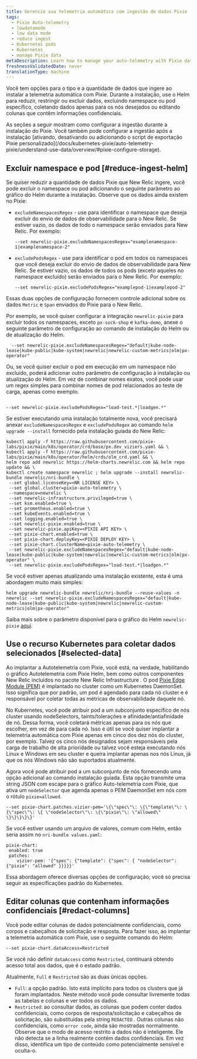 ```yaml
---
title: Gerencie sua telemetria automática com ingestão de dados Pixie
tags:
  - Pixie Auto-telemetry
  - lowdatamode
  - low data mode
  - reduce ingest
  - Kubernetes pods
  - Kubernetes
  - manage Pixie data
metaDescription: Learn how to manage your auto-telemetry with Pixie data ingest
freshnessValidatedDate: never
translationType: machine
---
```


Você tem opções para o tipo e a quantidade de dados que ingere ao instalar a telemetria automática com Pixie. Durante a instalação, use o Helm para reduzir, restringir ou excluir dados, excluindo namespace ou pod específico, coletando dados apenas para os nós desejados ou editando colunas que contêm informações confidenciais.

<Callout variant="important">
  As seções a seguir mostram como configurar a ingestão durante a instalação do Pixie. Você também pode configurar a ingestão após a instalação [ativando, desativando ou adicionando o script de exportação Pixie personalizado](/docs/kubernetes-pixie/auto-telemetry-pixie/understand-use-data/overview/#pixie-configure-storage).
</Callout>

## Excluir namespace e pod [#reduce-ingest-helm]

Se quiser reduzir a quantidade de dados Pixie que New Relic ingere, você pode excluir o namespace ou pod adicionando o seguinte parâmetro ao gráfico do Helm durante a instalação. Observe que os dados ainda existem no Pixie:

* `excludeNamespacesRegex` - use para identificar o namespace que deseja excluir do envio de dados de observabilidade para o New Relic. Se estiver vazio, os dados de todo o namespace serão enviados para New Relic. Por exemplo:

  ```
  --set newrelic-pixie.excludeNamespacesRegex="examplenamespace-1|examplenamespace-2"
  ```

* `excludePodsRegex` - use para identificar o pod em todos os namespaces que você deseja excluir do envio de dados de observabilidade para New Relic. Se estiver vazio, os dados de todos os pods (exceto aqueles no namespace excluído) serão enviados para o New Relic. Por exemplo:

  ```
  --set newrelic-pixie.excludePodsRegex="examplepod-1|examplepod-2"
  ```

Essas duas opções de configuração fornecem controle adicional sobre os dados `Metric` e `Span` enviados do Pixie para o New Relic.

Por exemplo, se você quiser configurar a integração `newrelic-pixie` para excluir todos os namespaces, exceto `px-sock-shop` e `kafka-demo`, anexe o seguinte parâmetro de configuração ao comando de instalação do Helm ou de atualização do Helm.

```
  --set newrelic-pixie.excludeNamespacesRegex="default|kube-node-lease|kube-public|kube-system|newrelic|newrelic-custom-metrics|olm|px-operator"
```

Ou, se você quiser excluir o pod em execução em um namespace não excluído, poderá adicionar outro parâmetro de configuração à instalação ou atualização do Helm. Em vez de combinar nomes exatos, você pode usar um regex simples para combinar nomes de pod relacionados ao teste de carga, apenas como exemplo.

```

--set newrelic-pixie.excludePodsRegex="load-test.*|loadgen.*"

```

Se estiver executando uma instalação totalmente nova, você precisará anexar `excludeNamespacesRegex` e `excludePodsRegex` ao comando `helm upgrade --install` fornecido pela instalação guiada do New Relic:

```
kubectl apply -f https://raw.githubusercontent.com/pixie-labs/pixie/main/k8s/operator/crd/base/px.dev_viziers.yaml && \
kubectl apply -f https://raw.githubusercontent.com/pixie-labs/pixie/main/k8s/operator/helm/crds/olm_crd.yaml && \
helm repo add newrelic https://helm-charts.newrelic.com && helm repo update && \
kubectl create namespace newrelic ; helm upgrade --install newrelic-bundle newrelic/nri-bundle \
 --set global.licenseKey=<NR LICENSE KEY> \
 --set global.cluster=pixie-auto-telemetry \
 --namespace=newrelic \
 --set newrelic-infrastructure.privileged=true \
 --set ksm.enabled=true \
 --set prometheus.enabled=true \
 --set kubeEvents.enabled=true \
 --set logging.enabled=true \
 --set newrelic-pixie.enabled=true \
 --set newrelic-pixie.apiKey=<PIXIE API KEY> \
 --set pixie-chart.enabled=true \
 --set pixie-chart.deployKey=<PIXIE DEPLOY KEY> \
 --set pixie-chart.clusterName=pixie-auto-telemetry \
 --set newrelic-pixie.excludeNamespacesRegex="default|kube-node-lease|kube-public|kube-system|newrelic|newrelic-custom-metrics|olm|px-operator" \
 --set newrelic-pixie.excludePodsRegex="load-test.*|loadgen.*"
```

Se você estiver apenas atualizando uma instalação existente, esta é uma abordagem muito mais simples:

```
helm upgrade newrelic-bundle newrelic/nri-bundle --reuse-values -n newrelic --set newrelic-pixie.excludeNamespacesRegex="default|kube-node-lease|kube-public|kube-system|newrelic|newrelic-custom-metrics|olm|px-operator"
```

Saiba mais sobre o parâmetro disponível para o gráfico do Helm `newrelic-pixie` [aqui](https://github.com/newrelic/helm-charts/tree/master/charts/newrelic-pixie#chart-details).

## Use o recurso Kubernetes para coletar dados selecionados [#selected-data]

Ao implantar a Autotelemetria com Pixie, você está, na verdade, habilitando o gráfico Autotelemetria com Pixie Helm, bem como outros componentes New Relic incluídos no pacote New Relic Infrastructure . O pod [Pixie Edge Module (PEM)](https://docs.pixielabs.ai/tutorials/custom-data/distributed-bpftrace-deployment#background) é implantado no cluster como um Kubernetes DaemonSet. Isso significa que por padrão, um pod é agendado para cada nó cluster e é responsável por coletar todas as métricas de observabilidade daquele nó.

No Kubernetes, você pode atribuir pod a um subconjunto específico de nós cluster usando nodeSelectors, taints/tolerações e afinidade/antiafinidade de nó. Dessa forma, você coletará métricas apenas para os nós que escolher, em vez de para cada nó. Isso é útil se você quiser implantar a telemetria automática com Pixie apenas em cinco dos dez nós do cluster, por exemplo. Talvez os cinco nós designados sejam responsáveis pela carga de trabalho de alta prioridade ou talvez você esteja executando nós Linux e Windows em seu cluster e queira implantar apenas nos nós Linux, já que os nós Windows não são suportados atualmente.

Agora você pode atribuir pod a um subconjunto de nós fornecendo uma opção adicional ao comando instalação guiada. Esta opção transmite uma string JSON com escape para o gráfico Auto-telemetria com Pixie, que ativa um `nodeSelector` que agenda apenas o PEM DaemonSet em nós com o rótulo `pixie=allowed`.

```
--set pixie-chart.patches.vizier-pem='\{\"spec\"\: \{\"template\"\: \{\"spec\"\: \{ \"nodeSelector\"\: \{\"pixie\"\: \"allowed\" \}\}\}\}\}'
```

Se você estiver usando um arquivo de valores, comum com Helm, então seria assim no `nri-bundle values.yaml`:

```
pixie-chart:
 enabled: true
 patches:
    vizier-pem: '{"spec": {"template": {"spec": { "nodeSelector": {"pixie": "allowed" }}}}}'

```

Essa abordagem oferece diversas opções de configuração; você só precisa seguir as especificações padrão do Kubernetes.

## Editar colunas que contenham informações confidenciais [#redact-columns]

Você pode editar colunas de dados potencialmente confidenciais, como corpos e cabeçalhos de solicitação e resposta. Para fazer isso, ao implantar a telemetria automática com Pixie, use o seguinte comando do Helm:

```
--set pixie-chart.dataAccess=Restricted
```

Se você não definir `dataAccess` como `Restricted`, continuará obtendo acesso total aos dados, que é o estado padrão.

Atualmente, `Full` e `Restricted` são as duas únicas opções.

* `Full`: a opção padrão. Isto está implícito para todos os clusters que já foram implantados. Neste método você pode consultar livremente todas as tabelas e colunas e ver todos os dados.
* `Restricted`: ao consultar dados, as colunas que podem conter dados confidenciais, como corpos de resposta/solicitação e cabeçalhos de solicitação, são substituídas pela string `REDACTED` . Outras colunas não confidenciais, como `error code`, ainda são mostradas normalmente. Observe que o modo de acesso restrito a dados não é inteligente. Ele não detecta se a linha realmente contém dados confidenciais. Em vez disso, identifica um tipo de conteúdo como potencialmente sensível e oculta-o.